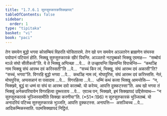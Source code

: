 ```yaml
---
title: "1.7.6.1 सुरुसुरुकारकसिक्खापद"
tableOfContents: false
sidebar:
  order: 1
type: "tipitaka"
basket: "vi"
book: "paci"
---
```



<DynamicBreadcrumb />

<Division number="627" book="paci">

<Paragraph number="1939" book="paci">
तेन समयेन बुद्धो भगवा कोसम्बियं विहरति घोसितारामे. तेन खो पन समयेन अञ्ञतरेन ब्राह्मणेन संघस्स पयोपानं पटियत्तं होति. भिक्खू सुरुसुरुकारकं खीरं पिवन्ति. अञ्ञतरो नटपुब्बको भिक्खु एवमाह—  “सब्बोयं मञ्ञे संघो सीतीकतो”ति.
</Paragraph>

<Paragraph number="1940" book="paci">
ये ते भिक्खू अप्पिच्छा …पे…  ते उज्झायन्ति खिय्यन्ति विपाचेन्ति—  “कथञ्हि नाम भिक्खु संघं आरब्भ दवं करिस्सती”ति …पे…  “सच्चं किर त्वं, भिक्खु, संघं आरब्भ दवं अकासी”ति? “सच्चं, भगवा”ति. विगरहि बुद्धो भगवा …पे…  कथञ्हि नाम त्वं, मोघपुरिस, संघं आरब्भ दवं करिस्ससि. नेतं, मोघपुरिस, अप्पसन्नानं वा पसादाय …पे…  विगरहित्वा …पे…  धम्मिं कथं कत्वा भिक्खू आमन्तेसि—  “न, भिक्खवे, बुद्धं वा धम्मं वा संघं वा आरब्भ दवो कातब्बो. यो करेय्य, आपत्ति दुक्कटस्सा”ति. अथ खो भगवा तं भिक्खुं अनेकपरियायेन विगरहित्वा दुब्भरताय …पे…  एवञ्च पन, भिक्खवे, इमं सिक्खापदं उद्दिसेय्याथ—
</Paragraph>

<Paragraph number="1941" book="paci">
<Emphasis>“न सुरुसुरुकारकं भुञ्जिस्सामीति सिक्खा करणीया”</Emphasis>ति. (*51*:<Emphasis>196</Emphasis>)
</Paragraph>

<Paragraph number="1942" book="paci">
न सुरुसुरुकारकं भुञ्जितब्बं. यो अनादरियं पटिच्च सुरुसुरुकारकं भुञ्जति, आपत्ति दुक्कटस्स.
</Paragraph>

<Paragraph number="1943" book="paci">
अनापत्ति—  असञ्चिच्च …पे…  आदिकम्मिकस्साति.

</Paragraph>
</Division>

<Paragraph number="1944" type="center" book="paci">
पठमसिक्खापदं निट्ठितं.
</Paragraph>